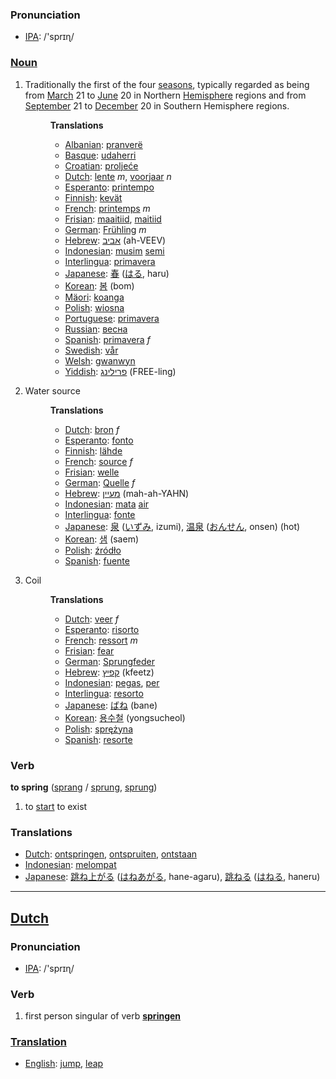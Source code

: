 === Pronunciation ===
*[[w:IPA|IPA]]: /'sprɪɳ/

===[[Noun]]===
# Traditionally the first of the four [[season]]s, typically regarded as being from [[March]] 21 to [[June]] 20 in Northern [[Hemisphere]] regions and from [[September]] 21 to [[December]] 20 in Southern Hemisphere regions.
#:'''Translations'''
#:*[[Albanian]]: [[pranverë]]
#:*[[Basque]]: [[udaherri]]
#:*[[Croatian]]: [[proljeće]]
#:*[[Dutch]]: [[lente]] ''m'', [[voorjaar]] ''n''
#:*[[Esperanto]]: [[printempo]]
#:*[[Finnish]]: [[kevät]]
#:*[[French]]: [[printemps]] ''m''
#:*[[Frisian]]: [[maaitiid]], [[maitiid]]
#:*[[German]]: [[Frühling]] ''m''
#:*[[Hebrew]]: [[אביב]] (ah-VEEV)
#:*[[Indonesian]]: [[musim]] [[semi]]
#:*[[Interlingua]]: [[primavera]]
#:*[[Japanese]]: [[春]] ([[はる]], haru)
#:*[[Korean]]: [[봄]] (bom)
#:*[[Mäori]]: [[koanga]]
#:*[[Polish]]: [[wiosna]]
#:*[[Portuguese]]: [[primavera]]
#:*[[Russian]]: [[весна]]
#:*[[Spanish]]: [[primavera]] ''f''
#:*[[Swedish]]: [[vår]]
#:*[[Welsh]]: [[gwanwyn]]
#:*[[Yiddish]]: [[פרילינג]] (FREE-ling)
# Water source
#:'''Translations'''
#:*[[Dutch]]: [[bron]] ''f''
#:*[[Esperanto]]: [[fonto]]
#:*[[Finnish]]: [[lähde]]
#:*[[French]]: [[source]] ''f''
#:*[[Frisian]]: [[welle]]
#:*[[German]]: [[Quelle]] ''f''
#:*[[Hebrew]]: [[מעיין]] (mah-ah-YAHN)
#:*[[Indonesian]]: [[mata]] [[air]]
#:*[[Interlingua]]: [[fonte]]
#:*[[Japanese]]: [[泉]] ([[いずみ]], izumi), [[温泉]] ([[おんせん]], onsen) (hot)
#:*[[Korean]]: [[샘]] (saem)
#:*[[Polish]]: [[źródło]]
#:*[[Spanish]]: [[fuente]]
# Coil
#:'''Translations'''
#:*[[Dutch]]: [[veer]] ''f''
#:*[[Esperanto]]: [[risorto]]
#:*[[French]]: [[ressort]] ''m''
#:*[[Frisian]]: [[fear]]
#:*[[German]]: [[Sprungfeder]]
#:*[[Hebrew]]: [[קפיץ]] (kfeetz)
#:*[[Indonesian]]: [[pegas]], [[per]]
#:*[[Interlingua]]: [[resorto]]
#:*[[Japanese]]: [[ばね]] (bane)
#:*[[Korean]]: [[용수철]] (yongsucheol)
#:*[[Polish]]: [[sprężyna]]
#:*[[Spanish]]: [[resorte]]

=== Verb ===
'''to spring''' ([[sprang]] / [[sprung]], [[sprung]])

# to [[start]] to exist

=== Translations ===
*[[Dutch]]: [[ontspringen]], [[ontspruiten]], [[ontstaan]]
*[[Indonesian]]: [[lompat|melompat]]
*[[Japanese]]: [[跳ね上がる]] ([[はねあがる]], hane-agaru), [[跳ねる]] ([[はねる]], haneru)

----

==[[Dutch]]==

=== Pronunciation ===
*[[w:IPA|IPA]]: /'sprɪɳ/

=== Verb ===

# first person singular of verb '''[[springen]]'''

===[[Translation]]===
*[[English]]: [[jump]], [[leap]]
